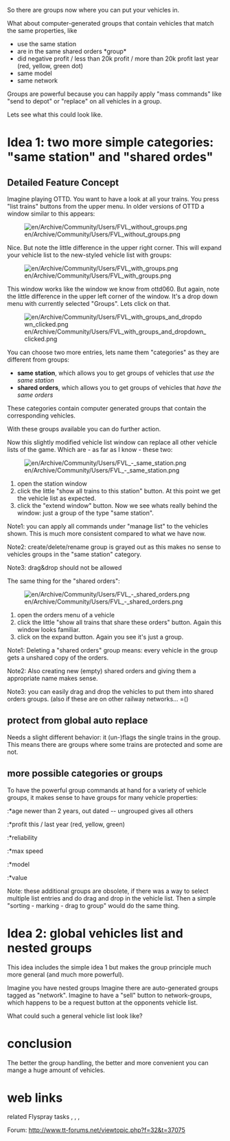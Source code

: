 So there are groups now where you can put your vehicles in.

What about computer-generated groups that contain vehicles that match the same properties, like
* use the same station
* are in the same shared orders *group*
* did negative profit / less than 20k profit / more than 20k profit last year (red, yellow, green dot)
* same model
* same network

Groups are powerful because you can happily apply "mass commands" like "send to depot" or "replace" on all vehicles in a group.

Lets see what this could look like.

= Idea 1: two more simple categories: "same station" and "shared ordes" =

== Detailed Feature Concept ==

Imagine playing OTTD. You want to have a look at all your trains. You press "list trains" buttons from the upper menu. In older versions of OTTD a window similar to this appears:

[[File:en/Archive/Community/Users/FVL without groups.png]]

Nice. But note the little difference in the upper right corner. This will expand your vehicle list to the new-styled vehicle list with groups:

[[File:en/Archive/Community/Users/FVL with groups.png]]

This window works like the window we know from ottd060. But again, note the little difference in the upper left corner of the window. It's a drop down menu with currently selected "Groups". Lets click on that.

[[File:en/Archive/Community/Users/FVL with groups and dropdown clicked.png]]

You can choose two more entries, lets name them "categories" as they are different from groups:
* '''same station''', which allows you to get groups of vehicles that ''use the same station''
* '''shared orders''', which allows you to get groups of vehicles that ''have the same orders''

These categories contain computer generated groups that contain the corresponding vehicles.

With these groups available you can do further action. 

Now this slightly modified vehicle list window can replace all other vehicle lists of the game. Which are - as far as I know - these two:

[[File:en/Archive/Community/Users/FVL - same station.png]]

# open the station window
# click the little "show all trains to this station" button. At this point we get the vehicle list as expected.
# click the "extend window" button. Now we see whats really behind the window: just a group of the type "same station".

Note1: you can apply all commands under "manage list" to the vehicles shown. This is much more consistent compared to what we have now.

Note2: create/delete/rename group is grayed out as this makes no sense to vehicles groups in the "same station" category.

Note3: drag&drop should not be allowed

The same thing for the "shared orders":

[[File:en/Archive/Community/Users/FVL - shared orders.png]]

# open the orders menu of a vehicle
# click the little "show all trains that share these orders" button. Again this window looks familiar.
# click on the expand button. Again you see it's just a group.

Note1:  Deleting a "shared orders" group means: every vehicle in the group gets a unshared copy of the orders.

Note2: Also creating new (empty) shared orders and giving them a appropriate name makes sense.

Note3: you can easily drag and drop the vehicles to put them into shared orders groups. (also if these are on other railway networks... =()

== protect from global auto replace ==

Needs a slight different behavior: it (un-)flags the single trains in the group. This means there are groups where some trains are protected and some are not.

== more possible categories or groups ==
To have the powerful group commands at hand for a variety of vehicle groups, it makes sense to have groups for many vehicle properties:

:*age newer than 2 years, out dated -- ungrouped gives all others
:*profit this / last year (red, yellow, green)
:*reliability
:*max speed
:*model
:*value

Note: these additional groups are obsolete, if there was a way to select multiple list entries and do drag and drop in the vehicle list. Then a simple "sorting - marking - drag to group" would do the same thing.

= Idea 2: global vehicles list and nested groups =

This idea includes the simple idea 1 but makes the group principle much more general (and much more powerful).

Imagine you have nested groups
Imagine there are auto-generated groups tagged as "network".
Imagine to have a "sell" button to network-groups, which happens to be a request button at the opponents vehicle list.

What could such a general vehicle list look like?

= conclusion =

The better the group handling, the better and more convenient you can mange a huge amount of vehicles.

= web links =

related Flyspray tasks {{en/Flyspray|1324}}, {{en/Flyspray|1448}}, {{en/Flyspray|1042}}, {{en/Flyspray|1321}}

Forum: http://www.tt-forums.net/viewtopic.php?f=32&t=37075